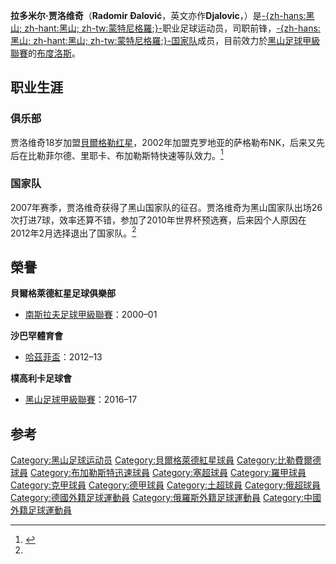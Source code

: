 {{BLPsources|time=2021-04-16T15:46:27+00:00}}
{{noteTA
|G1 = 足球
|G2 = uefa
|1 = zh-hans:黑山; zh-hant:黑山; zh-tw:蒙特尼格羅;
|2 = zh-hans:賽黑; zh-hant:賽黑; zh-tw:塞爾維亞與蒙特尼格羅;
}}
{{Football player infobox
| playername = 贾洛维奇
| image = [[File:Radomir_Đalović.jpg|240px]]
| fullname = 拉多米尔·贾洛维奇
| englishfullname = Radomir Đalović
| countryofbirth = [[南斯拉夫|前南斯拉夫]]
| cityofbirth = [[比耶洛波列|比耶洛波列]]（今属[[黑山共和國|黑山共和國]]）
| dateofbirth = {{birth date and age|1982|10|29}}
| height = {{height|m=1.86}}
| position = 前锋
| currentclub =[[布度洛斯足球會|布度洛斯]]
| clubnumber = 99
| youthyears =
| youthclubs =
| years1 = 1999-2000
| clubs1 = [[耶丁斯托沃足球俱樂部|耶丁斯托沃]]
| caps1 = 9
| goals1 = 3
| years2 = 2000-2001
| clubs2 = [[貝爾格勒红星|貝爾格勒红星]]
| caps2 = 14
| goals2 = 2
| years3 = 2001-2002
| clubs3 = {{tsl|en|FK Železnik|哲勒茲尼克}}
| caps3 = 24
| goals3 = 4
| years4 = 2002-2005
| clubs4 = [[萨格勒布足球俱乐部|萨格勒布]]
| caps4 = 47
| goals4 = 16
| years5 = 2005-2006
| clubs5 = [[比勒费尔德足球俱乐部|比勒费尔德]]
| caps5 = 29
| goals5 = 3
| years6 = 2006-2007
| clubs6 = {{tsl|en|Kayseri Erciyesspor|艾斯耶斯}}
| caps6 = 27
| goals6 = 9
| years7 = 2007-2008
| clubs7 = [[里耶卡足球俱乐部|里耶卡]]
| caps7 = 31
| goals7 = 18
| years8 = 2008-2009
| clubs8 = [[布加勒斯特快速|布加勒斯特快速]]
| caps8 = 21
| goals8 = 2
| years9 = 2009-2010
| clubs9 = →[[里耶卡足球俱乐部|里耶卡]]（租借）
| caps9 = 41
| goals9 = 16
| years10 = 2011-2012
| clubs10 = [[彼爾姆安卡足球俱樂部|彼爾姆安卡]]
| caps10 = 27
| goals10 = 0
| years11 = 2012-2014
| clubs11 = [[穆巴拉克钢铁塞帕汉足球俱乐部|塞帕汉]]
| caps11 = 39
| goals11 = 6
| years12 = 2014      | clubs12=  [[上海申鑫足球俱乐部|上海申鑫]]   | caps12 = 3  | goals12 = 0
| years13 = 2014      | clubs13= [[BEC特罗萨萨纳|BEC特罗萨萨纳]]   | caps13 = 14 | goals13 = 2
| years14 = 2015–2016 | clubs14= [[曼谷足球會|曼谷]]          | caps14 = 33 | goals14 = 15
| years15 = 2016–     | clubs15= [[布度洛斯足球會|布度洛斯]]       | caps15 = 21 | goals15 = 10
| nationalyears1      = 2003-2004
| nationalteam1       = [[塞黑|塞黑]]U-21
| nationalcaps1       = 
| nationalgoals1      = 
| nationalyears2      = 2007-2012
| nationalteam2       = [[黑山|黑山]]
| nationalcaps2       = 27
| nationalgoals2      = 7
|}}
'''拉多米尔·贾洛维奇'''（'''Radomir Đalović'''，英文亦作'''Djalovic'''，{{bd|1982年|10月29日|||D}}）是[[黑山|-{zh-hans:黑山; zh-hant:黑山; zh-tw:蒙特尼格羅;}-]]职业足球运动员，司职前锋，[[黑山国家足球队|-{zh-hans:黑山; zh-hant:黑山; zh-tw:蒙特尼格羅;}-国家队]]成员，目前效力於[[黑山足球甲級聯賽|黑山足球甲級聯賽]]的[[布度洛斯足球會|布度洛斯]]。

== 职业生涯 ==
=== 俱乐部 ===
贾洛维奇18岁加盟[[貝爾格勒红星|貝爾格勒红星]]，2002年加盟克罗地亚的萨格勒布NK，后来又先后在比勒菲尔德、里耶卡、布加勒斯特快速等队效力。<ref name="网易体育2月14日报道">{{cite news |title=前黑山国脚前锋将加盟申鑫 曾被老布推荐给申花 |url=http://sports.163.com/14/0214/11/9L1Q9JKJ00051C89.html |publisher=网易体育 |date=2014-02-14 |accessdate=2014-03-13 |language=zh-cn |archive-date=2020-08-04 |archive-url=https://web.archive.org/web/20200804152929/http://sports.163.com/14/0214/11/9L1Q9JKJ00051C89.html |dead-url=no }}</ref>

=== 国家队 ===
2007年赛季，贾洛维奇获得了黑山国家队的征召。贾洛维奇为黑山国家队出场26次打进7球，效率还算不错，参加了2010年世界杯预选赛，后来因个人原因在2012年2月选择退出了国家队。<ref name="网易体育2月14日报道" />

==榮譽==
'''貝爾格萊德紅星足球俱樂部'''
*[[南斯拉夫足球甲級聯賽|南斯拉夫足球甲級聯賽]]：2000–01

'''沙巴罕體育會'''
*[[哈茲菲盃|哈茲菲盃]]：2012–13

'''樸高利卡足球會'''
*[[黑山足球甲級聯賽|黑山足球甲級聯賽]]：2016–17

== 参考 ==
{{reflist}}

{{2014年中超分类名单上海申鑫}}

{{DEFAULTSORT:Djalovic, Radomir}}
[[Category:黑山足球运动员|Category:黑山足球运动员]]
[[Category:貝爾格萊德紅星球員|Category:貝爾格萊德紅星球員]]
[[Category:比勒費爾德球員|Category:比勒費爾德球員]]
[[Category:布加勒斯特迅速球員|Category:布加勒斯特迅速球員]]
[[Category:塞超球員|Category:塞超球員]]
[[Category:羅甲球員|Category:羅甲球員]]
[[Category:克甲球員|Category:克甲球員]]
[[Category:德甲球員|Category:德甲球員]]
[[Category:土超球員|Category:土超球員]]
[[Category:俄超球員|Category:俄超球員]]
[[Category:德國外籍足球運動員|Category:德國外籍足球運動員]]
[[Category:俄羅斯外籍足球運動員|Category:俄羅斯外籍足球運動員]]
[[Category:中國外籍足球運動員|Category:中國外籍足球運動員]]